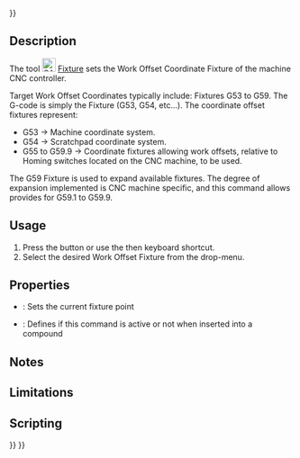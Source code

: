<languages/>
{{UnfinishedDocu{{#translation:}}}}

{{Docnav
|[[CAM_DressupZCorrect|DressupZCorrect]]
|[[CAM_Comment|Comment]]
|[[CAM_Workbench|CAM]]
|IconL=CAM_DressupZCorrect.svg
|IconR=CAM_Comment.svg
|IconC=Workbench_CAM.svg
}}

{{GuiCommand
|Name=CAM Fixture
|MenuLocation=CAM → Supplemental Commands → Fixture
|Workbenches=[[CAM_Workbench|CAM]]
}}

==Description==

The tool [[Image:CAM_Fixture.svg|24px]] [[CAM_Fixture|Fixture]] sets the Work Offset Coordinate Fixture of the machine CNC controller.

Target Work Offset Coordinates typically include: Fixtures G53 to G59. The G-code is simply the Fixture (G53, G54, etc...). The coordinate offset fixtures represent:
* G53 → Machine coordinate system.
* G54 → Scratchpad coordinate system.
* G55 to G59.9 → Coordinate fixtures allowing work offsets, relative to Homing switches located on the CNC machine, to be used.

The G59 Fixture is used to expand available fixtures. The degree of expansion implemented is CNC machine specific, and this command allows provides for G59.1 to G59.9.

==Usage==

# Press the {{KEY|[[Image:CAM_Fixture.svg|16px]] [[CAM_Fixture|Fixture]]}} button or use the {{KEY|P}} then {{KEY|F}} keyboard shortcut.
# Select the desired Work Offset Fixture from the drop-menu.

==Properties==

* {{PropertyData|Fixture}}: Sets the current fixture point
* {{PropertyData|Active}}: Defines if this command is active or not when inserted into a compound

==Notes==

==Limitations==

==Scripting==


{{Docnav
|[[CAM_DressupZCorrect|DressupZCorrect]]
|[[CAM_Comment|Comment]]
|[[CAM_Workbench|CAM]]
|IconL=CAM_DressupZCorrect.svg
|IconR=CAM_Comment.svg
|IconC=Workbench_CAM.svg
}}

{{CAM_Tools_navi{{#translation:}}}}
{{Userdocnavi{{#translation:}}}}